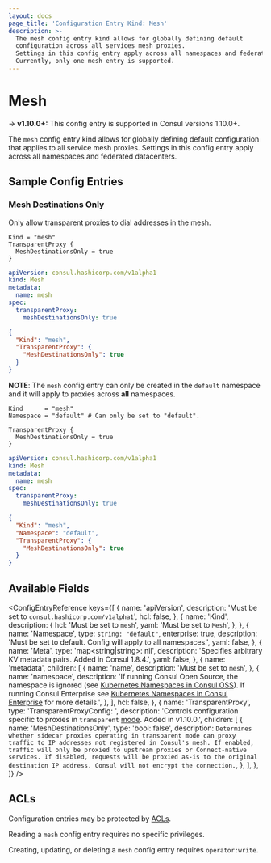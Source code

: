 ```yaml
---
layout: docs
page_title: 'Configuration Entry Kind: Mesh'
description: >-
  The mesh config entry kind allows for globally defining default
  configuration across all services mesh proxies.
  Settings in this config entry apply across all namespaces and federated datacenters.
  Currently, only one mesh entry is supported.
---
```


# Mesh

-> **v1.10.0+:** This config entry is supported in Consul versions 1.10.0+.

The `mesh` config entry kind allows for globally defining
default configuration that applies to all service mesh proxies.
Settings in this config entry apply across all namespaces and federated datacenters.

## Sample Config Entries

### Mesh Destinations Only

Only allow transparent proxies to dial addresses in the mesh.

<Tabs>
<Tab heading="Consul OSS">

<CodeTabs>

```hcl
Kind = "mesh"
TransparentProxy {
  MeshDestinationsOnly = true
}
```

```yaml
apiVersion: consul.hashicorp.com/v1alpha1
kind: Mesh
metadata:
  name: mesh
spec:
  transparentProxy:
    meshDestinationsOnly: true
```

```json
{
  "Kind": "mesh",
  "TransparentProxy": {
    "MeshDestinationsOnly": true
  }
}
```

</CodeTabs>

</Tab>
<Tab heading="Consul Enterprise">

**NOTE**: The `mesh` config entry can only be created in the `default`
namespace and it will apply to proxies across **all** namespaces.

<CodeTabs>

```hcl
Kind      = "mesh"
Namespace = "default" # Can only be set to "default".

TransparentProxy {
  MeshDestinationsOnly = true
}
```

```yaml
apiVersion: consul.hashicorp.com/v1alpha1
kind: Mesh
metadata:
  name: mesh
spec:
  transparentProxy:
    meshDestinationsOnly: true
```

```json
{
  "Kind": "mesh",
  "Namespace": "default",
  "TransparentProxy": {
    "MeshDestinationsOnly": true
  }
}
```

</CodeTabs>

</Tab>
</Tabs>

## Available Fields

<ConfigEntryReference
  keys={[
    {
      name: 'apiVersion',
      description: 'Must be set to `consul.hashicorp.com/v1alpha1`',
      hcl: false,
    },
    {
      name: 'Kind',
      description: {
        hcl: 'Must be set to `mesh`',
        yaml: 'Must be set to `Mesh`',
      },
    },
    {
      name: 'Namespace',
      type: `string: "default"`,
      enterprise: true,
      description:
        'Must be set to default. Config will apply to all namespaces.',
      yaml: false,
    },
    {
      name: 'Meta',
      type: 'map<string|string>: nil',
      description:
        'Specifies arbitrary KV metadata pairs. Added in Consul 1.8.4.',
      yaml: false,
    },
    {
      name: 'metadata',
      children: [
        {
          name: 'name',
          description: 'Must be set to `mesh`',
        },
        {
          name: 'namespace',
          description:
            'If running Consul Open Source, the namespace is ignored (see [Kubernetes Namespaces in Consul OSS](/docs/k8s/crds#consul-oss)). If running Consul Enterprise see [Kubernetes Namespaces in Consul Enterprise](/docs/k8s/crds#consul-enterprise) for more details.',
        },
      ],
      hcl: false,
    },
    {
      name: 'TransparentProxy',
      type: 'TransparentProxyConfig: <optional>',
      description:
        'Controls configuration specific to proxies in `transparent` [mode](/docs/connect/config-entries/service-defaults#mode). Added in v1.10.0.',
      children: [
        {
          name: 'MeshDestinationsOnly',
          type: 'bool: false',
          description: `Determines whether sidecar proxies operating in transparent mode can
                        proxy traffic to IP addresses not registered in Consul's mesh. If enabled, traffic will only be proxied
                        to upstream proxies or Connect-native services. If disabled, requests will be proxied as-is to the
                        original destination IP address. Consul will not encrypt the connection.`,
        },
      ],
    },
  ]}
/>

## ACLs

Configuration entries may be protected by [ACLs](/docs/security/acl).

Reading a `mesh` config entry requires no specific privileges.

Creating, updating, or deleting a `mesh` config entry requires
`operator:write`.
